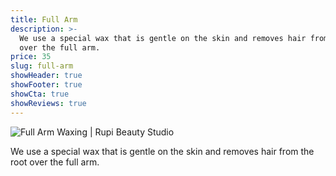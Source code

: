 ```yaml
---
title: Full Arm
description: >-
  We use a special wax that is gentle on the skin and removes hair from the root
  over the full arm.
price: 35
slug: full-arm
showHeader: true
showFooter: true
showCta: true
showReviews: true
---
```


![Full Arm Waxing | Rupi Beauty Studio](/uploads/services/wax-sheet.webp 'Full Arm Waxing  | Rupi Beauty Studio')

We use a special wax that is gentle on the skin and removes hair from the root over the full arm.
